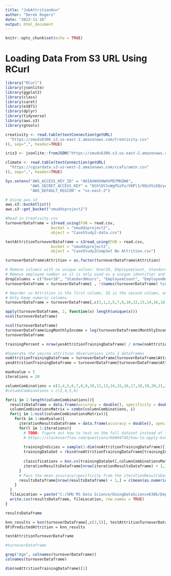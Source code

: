 ```yaml
---
title: "JobAttritionKnn"
author: "Derek Rogers"
date: "2022-11-16"
output: html_document
---
```


```r
knitr::opts_chunk$set(echo = TRUE)
```

# Loading Data From S3 URL Using RCurl
```r
library("RCurl") 
library(jsonlite)
library(ggplot2)
library(class)
library(caret)
library(e1071)
library(dplyr)
library(tidyverse)
library(aws.s3)
library(gtools)

creativity <- read.table(textConnection(getURL(
  "https://smuds6306.s3.us-east-2.amazonaws.com/Creativity.csv"
)), sep=",", header=TRUE)

iris3 <- jsonlite::fromJSON("https://smuds6306.s3.us-east-2.amazonaws.com/iris.json")

climate <- read.table(textConnection(getURL(
  "https://cgiardata.s3-us-west-2.amazonaws.com/ccafs/amzn.csv"
)), sep=",", header=TRUE)
```
           
```r
Sys.setenv("AWS_ACCESS_KEY_ID" = "AKIAVW4VHW4VPB7MHZWA",
           "AWS_SECRET_ACCESS_KEY" = "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",
           "AWS_DEFAULT_REGION" = "us-east-2")
```

```r
# Using aws.s3
aws.s3::bucketlist()
aws.s3::get_bucket("smuddsproject2")

#Read in Creativity.csv
turnoverDataframe = s3read_using(FUN = read.csv,
                    bucket = "smuddsproject2",
                    object = "CaseStudy2-data.csv")

testAttritionTurnoverDataframe = s3read_using(FUN = read.csv,
                    bucket = "smuddsproject2",
                    object = "CaseStudy2CompSet No Attrition.csv")

turnoverDataframe$Attrition = as.factor(turnoverDataframe$Attrition)
```

```r
# Remove columns with no unique values: Over18, EmployeeCount, StandardHours
# Remove employee number as it is only used as a unique identifier and not useful for attrition analysis
dropColumns = c("Over18", "StandardHours", "EmployeeCount", "EmployeeNumber")
turnoverDataframe = turnoverDataframe[ , !(names(turnoverDataframe) %in% dropColumns)]
```

```r
# Reorder so Attrition is the first column, ID is the second column, and Age is the 3rd column
# Only keep numeric columns
turnoverDataframe = turnoverDataframe[,c(3,1,2,5,7,8,10,12,13,14,16,18,19,20,22,23,24,25,26,27,28,29,30,31,32)]

apply(turnoverDataframe, 2, function(x) length(unique(x)))
ncol(turnoverDataframe)
```

```r
ncol(turnoverDataframe)
turnoverDataframe$LogMonthlyIncome = log(turnoverDataframe$MonthlyIncome)
turnoverDataframe
```

```r
trainingPercent = nrow(yesAttritionTrainingDataframe) / nrow(noAttritionTrainingDataframe)

#Seperate the yes/no attrition observations into 2 dataframes
noAttritionTrainingDataframe = turnoverDataframe[turnoverDataframe$Attrition == 'No',]
yesAttritionTrainingDataframe = turnoverDataframe[turnoverDataframe$Attrition == 'Yes',]

maxKvalue = 5
iterations = 20

columnCombinations = c(3,4,5,6,7,8,9,10,11,13,14,15,16,17,18,19,20,21,22,23,24,25,26)
#columnCombinations = c(3,4,5,6)

for(i in 1:length(columnCombinations)){
  resultsDataframe = data.frame(accuracy = double(), specificity = double(), kValue = integer(), combination = character())
  columnCombinationsMatrix = combn(columnCombinations, i)
  for(j in 1:ncol(columnCombinationsMatrix)){
    for(k in 1:maxKvalue){
      iterationResultsDataframe = data.frame(accuracy = double(), specificity = double(), kValue = integer(), combination = character())
      for(l in 1:iterations){
        # TODO: figure out how to test on the full dataset instead of the trainingDataSet
        # https://stackoverflow.com/questions/66004740/how-to-apply-knn-model-on-the-test-dataset-after-cross-validation-in-r
        
        trainingIndicies = sample(1:dim(noAttritionTrainingDataframe)[1], round(trainingPercent * dim(noAttritionTrainingDataframe)[1]))
        trainingDataSet = rbind(noAttritionTrainingDataframe[trainingIndicies,], yesAttritionTrainingDataframe)
        
        classifications = knn.cv(trainingDataSet[,columnCombinationsMatrix[,j]], trainingDataSet$Attrition, k=k, prob = TRUE)
        iterationResultsDataframe[nrow(iterationResultsDataframe) + 1,] = c(confusionMatrix(table(classifications, trainingDataSet$Attrition))$overall[1], confusionMatrix(table(classifications, trainingDataSet$Attrition))$byClass[2], k, paste(columnCombinationsMatrix[,j], collapse = " "))
      }
      # Pass the mean accuracy/specificity from the iterationResultsDataframe into resultsDataframe
      resultsDataframe[nrow(resultsDataframe) + 1,] = c(mean(as.numeric(iterationResultsDataframe$accuracy)), mean(as.numeric(iterationResultsDataframe$specificity)), k, paste(columnCombinationsMatrix[,j], collapse = " "))
    }
  }
  fileLocation = paste("C:/SMU MS Data Science/DoingDataScience6306/EmployeeAttrition/EDAModelResults/KnnResults/Results4/Results", i, ".csv", sep="")
  write.csv(resultsDataframe, fileLocation, row.names = TRUE)
}

resultsDataframe
```

```r
knn_results = knn(turnoverDataframe[,c(3,5)], testAttritionTurnoverDataframe[,c(2,6)], turnoverDataframe$Attrition, k=3)
DF$PredictedAttrition = knn_results
```

```r
testAttritionTurnoverDataframe
```

```r
#turnoverDataframe

grep("Age", colnames(turnoverDataframe))
colnames(turnoverDataframe)
```

```r
dim(noAttritionTrainingDataframe)[1]
```

```r

```